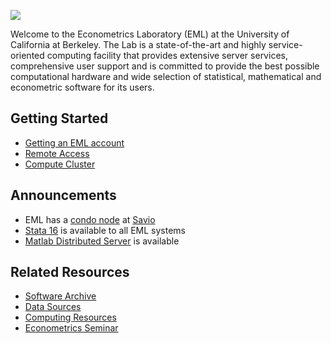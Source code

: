 ![](./images/EML_logo.png){fig-alt="EML logo"}

Welcome to the Econometrics Laboratory (EML) at the University of
California at Berkeley. The Lab is a state-of-the-art and highly
service-oriented computing facility that provides extensive server
services, comprehensive user support and is committed to provide the
best possible computational hardware and wide selection of statistical,
mathematical and econometric software for its users.

  
## Getting Started

-   [Getting an EML account](setup.qmd)
-   [Remote Access](remote.qmd)
-   [Compute Cluster](cluster.qmd)

## Announcements

-   EML has a [condo node](savio.qmd) at
    [Savio](http://research-it.berkeley.edu/services/high-performance-computing)
-   [Stata 16](http://stata.com/new-in-stata/) is available to all EML
    systems
-   [Matlab Distributed
    Server](http://www.mathworks.com/products/distriben/) is available

## Related Resources

-   [Software Archive](elsa.qmd)
-   [Data Sources](emldata.qmd)
-   [Computing
    Resources](https://www.econ.berkeley.edu/resources/computing)
-   [Econometrics
    Seminar](http://events.berkeley.edu/index.php/calendar/sn/econ.html?view=summary&timeframe=range&startdate=2013-01-01&enddate=2013-05-31&filter=Secondary%20Event%20Type&filtersel=1062)
